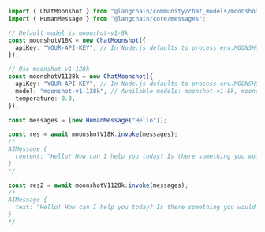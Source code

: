 ```typescript
import { ChatMoonshot } from "@langchain/community/chat_models/moonshot";
import { HumanMessage } from "@langchain/core/messages";

// Default model is moonshot-v1-8k
const moonshotV18K = new ChatMoonshot({
  apiKey: "YOUR-API-KEY", // In Node.js defaults to process.env.MOONSHOT_API_KEY
});

// Use moonshot-v1-128k
const moonshotV1128k = new ChatMoonshot({
  apiKey: "YOUR-API-KEY", // In Node.js defaults to process.env.MOONSHOT_API_KEY
  model: "moonshot-v1-128k", // Available models: moonshot-v1-8k, moonshot-v1-32k, moonshot-v1-128k
  temperature: 0.3,
});

const messages = [new HumanMessage("Hello")];

const res = await moonshotV18K.invoke(messages);
/*
AIMessage {
  content: "Hello! How can I help you today? Is there something you would like to talk about or ask about? I'm here to assist you with any questions you may have.",
}
*/

const res2 = await moonshotV1128k.invoke(messages);
/*
AIMessage {
  text: "Hello! How can I help you today? Is there something you would like to talk about or ask about? I'm here to assist you with any questions you may have.",
}
*/
```
